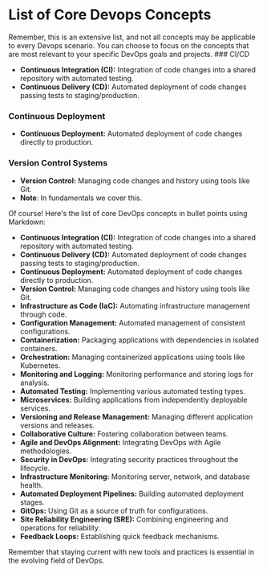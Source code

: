 
# List of Core Devops Concepts

<Callout type="info" emoji="ℹ️">
Remember, this is an extensive list, and not all concepts may be applicable to every Devops scenario. 
You can choose to focus on the concepts that are most relevant to your specific DevOps goals and projects.
</Callout>

<Steps>
### CI/CD

- **Continuous Integration (CI):** Integration of code changes into a shared repository with automated testing.
- **Continuous Delivery (CD):** Automated deployment of code changes passing tests to staging/production.

### Continuous Deployment

- **Continuous Deployment:** Automated deployment of code changes directly to production.

### Version Control Systems

- **Version Control:** Managing code changes and history using tools like Git.
- **Note**: In fundamentals we cover this.

</Steps>


Of course! Here's the list of core DevOps concepts in bullet points using Markdown:

- **Continuous Integration (CI):** Integration of code changes into a shared repository with automated testing.
- **Continuous Delivery (CD):** Automated deployment of code changes passing tests to staging/production.
- **Continuous Deployment:** Automated deployment of code changes directly to production.
- **Version Control:** Managing code changes and history using tools like Git.
- **Infrastructure as Code (IaC):** Automating infrastructure management through code.
- **Configuration Management:** Automated management of consistent configurations.
- **Containerization:** Packaging applications with dependencies in isolated containers.
- **Orchestration:** Managing containerized applications using tools like Kubernetes.
- **Monitoring and Logging:** Monitoring performance and storing logs for analysis.
- **Automated Testing:** Implementing various automated testing types.
- **Microservices:** Building applications from independently deployable services.
- **Versioning and Release Management:** Managing different application versions and releases.
- **Collaborative Culture:** Fostering collaboration between teams.
- **Agile and DevOps Alignment:** Integrating DevOps with Agile methodologies.
- **Security in DevOps:** Integrating security practices throughout the lifecycle.
- **Infrastructure Monitoring:** Monitoring server, network, and database health.
- **Automated Deployment Pipelines:** Building automated deployment stages.
- **GitOps:** Using Git as a source of truth for configurations.
- **Site Reliability Engineering (SRE):** Combining engineering and operations for reliability.
- **Feedback Loops:** Establishing quick feedback mechanisms.
  
Remember that staying current with new tools and practices is essential in the evolving field of DevOps.